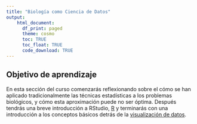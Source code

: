 ```yaml
---
title: "Biología como Ciencia de Datos"
output:
    html_document:
      df_print: paged
      theme: cosmo
      toc: TRUE
      toc_float: TRUE
      code_download: TRUE
---
```


## Objetivo de aprendizaje

En esta sección del curso comenzarás reflexionando sobre el cómo se han aplicado tradicionalmente las técnicas estadísticas a los problemas biológicos, y cómo esta aproximación puede no ser óptima. Después tendrás una breve introducción a RStudio, [R](c1_Intro_R.html) y terminarás con una introducción a los conceptos básicos detrás de la [visualización de datos](c2_ggplot.html).